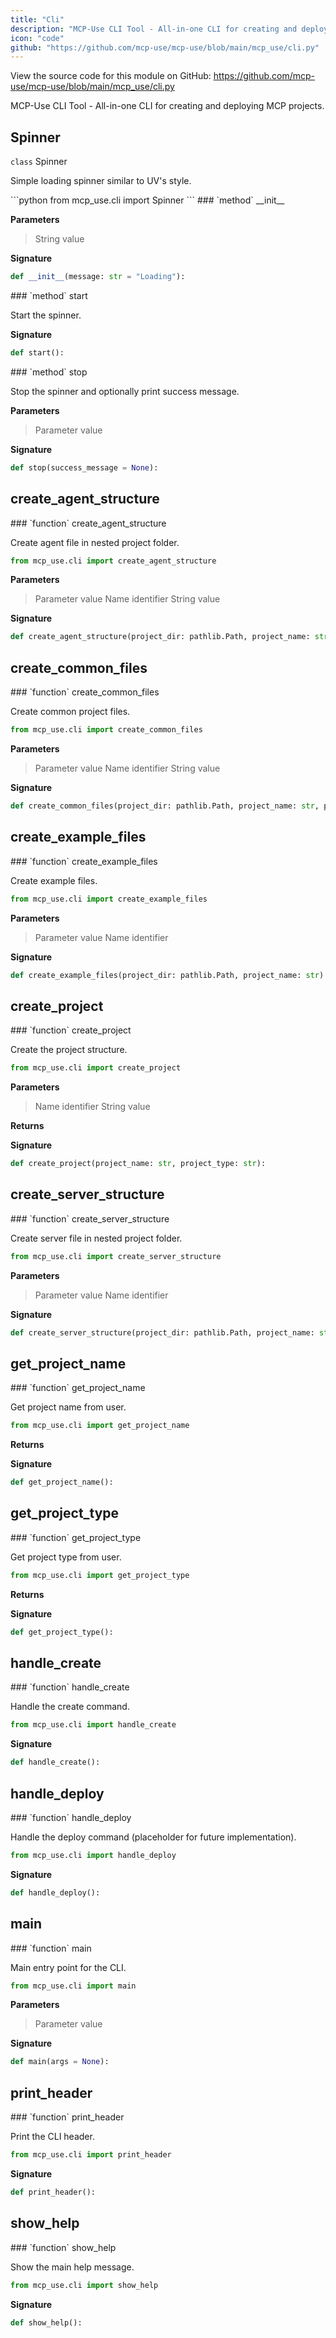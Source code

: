 ```yaml
---
title: "Cli"
description: "MCP-Use CLI Tool - All-in-one CLI for creating and deploying MCP projects API Documentation"
icon: "code"
github: "https://github.com/mcp-use/mcp-use/blob/main/mcp_use/cli.py"
---
```



<Callout type="info" title="Source Code">
View the source code for this module on GitHub: <a href='https://github.com/mcp-use/mcp-use/blob/main/mcp_use/cli.py' target='_blank' rel='noopener noreferrer'>https://github.com/mcp-use/mcp-use/blob/main/mcp_use/cli.py</a>
</Callout>

MCP-Use CLI Tool - All-in-one CLI for creating and deploying MCP projects.

## Spinner

<div>
<RandomGradientBackground className="rounded-lg p-4 w-full h-full rounded-full">
<div className="text-black">
<div className="text-black font-bold text-xl mb-2 mt-8"><code className="!text-black">class</code> Spinner</div>

Simple loading spinner similar to UV's style.

</div>
</RandomGradientBackground>
```python
from mcp_use.cli import Spinner
```

<Card type="info">
### `method` __init__

**Parameters**
><ParamField body="message" type="str" default='Loading' >   String value </ParamField>

**Signature**
```python wrap
def __init__(message: str = "Loading"):
```

</Card>
<Card type="info">
### `method` start

Start the spinner.


**Signature**
```python wrap
def start():
```

</Card>

<Card type="info">
### `method` stop

Stop the spinner and optionally print success message.


**Parameters**
><ParamField body="success_message" default="None" >   Parameter value </ParamField>

**Signature**
```python wrap
def stop(success_message = None):
```

</Card>

</div>


## create_agent_structure
<Card type="info">
### `function` create_agent_structure

Create agent file in nested project folder.

```python
from mcp_use.cli import create_agent_structure
```

**Parameters**
><ParamField body="project_dir" type="pathlib.Path" required="True" >   Parameter value </ParamField>
><ParamField body="project_name" type="str" required="True" >   Name identifier </ParamField>
><ParamField body="project_type" type="str" required="True" >   String value </ParamField>

**Signature**
```python wrap
def create_agent_structure(project_dir: pathlib.Path, project_name: str, project_type: str):
```

</Card>


## create_common_files
<Card type="info">
### `function` create_common_files

Create common project files.

```python
from mcp_use.cli import create_common_files
```

**Parameters**
><ParamField body="project_dir" type="pathlib.Path" required="True" >   Parameter value </ParamField>
><ParamField body="project_name" type="str" required="True" >   Name identifier </ParamField>
><ParamField body="project_type" type="str" required="True" >   String value </ParamField>

**Signature**
```python wrap
def create_common_files(project_dir: pathlib.Path, project_name: str, project_type: str):
```

</Card>


## create_example_files
<Card type="info">
### `function` create_example_files

Create example files.

```python
from mcp_use.cli import create_example_files
```

**Parameters**
><ParamField body="project_dir" type="pathlib.Path" required="True" >   Parameter value </ParamField>
><ParamField body="project_name" type="str" required="True" >   Name identifier </ParamField>

**Signature**
```python wrap
def create_example_files(project_dir: pathlib.Path, project_name: str):
```

</Card>


## create_project
<Card type="info">
### `function` create_project

Create the project structure.

```python
from mcp_use.cli import create_project
```

**Parameters**
><ParamField body="project_name" type="str" required="True" >   Name identifier </ParamField>
><ParamField body="project_type" type="str" required="True" >   String value </ParamField>

**Returns**
><ResponseField name="returns" type="bool" />

**Signature**
```python wrap
def create_project(project_name: str, project_type: str):
```

</Card>


## create_server_structure
<Card type="info">
### `function` create_server_structure

Create server file in nested project folder.

```python
from mcp_use.cli import create_server_structure
```

**Parameters**
><ParamField body="project_dir" type="pathlib.Path" required="True" >   Parameter value </ParamField>
><ParamField body="project_name" type="str" required="True" >   Name identifier </ParamField>

**Signature**
```python wrap
def create_server_structure(project_dir: pathlib.Path, project_name: str):
```

</Card>


## get_project_name
<Card type="info">
### `function` get_project_name

Get project name from user.

```python
from mcp_use.cli import get_project_name
```

**Returns**
><ResponseField name="returns" type="str" />

**Signature**
```python wrap
def get_project_name():
```

</Card>


## get_project_type
<Card type="info">
### `function` get_project_type

Get project type from user.

```python
from mcp_use.cli import get_project_type
```

**Returns**
><ResponseField name="returns" type="str" />

**Signature**
```python wrap
def get_project_type():
```

</Card>


## handle_create
<Card type="info">
### `function` handle_create

Handle the create command.

```python
from mcp_use.cli import handle_create
```

**Signature**
```python wrap
def handle_create():
```

</Card>


## handle_deploy
<Card type="info">
### `function` handle_deploy

Handle the deploy command (placeholder for future implementation).

```python
from mcp_use.cli import handle_deploy
```

**Signature**
```python wrap
def handle_deploy():
```

</Card>


## main
<Card type="info">
### `function` main

Main entry point for the CLI.

```python
from mcp_use.cli import main
```

**Parameters**
><ParamField body="args" default="None" >   Parameter value </ParamField>

**Signature**
```python wrap
def main(args = None):
```

</Card>


## print_header
<Card type="info">
### `function` print_header

Print the CLI header.

```python
from mcp_use.cli import print_header
```

**Signature**
```python wrap
def print_header():
```

</Card>


## show_help
<Card type="info">
### `function` show_help

Show the main help message.

```python
from mcp_use.cli import show_help
```

**Signature**
```python wrap
def show_help():
```

</Card>
